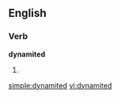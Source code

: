 ==English==

===Verb===
'''dynamited'''

# {{past of|[[dynamite]]}}

[[simple:dynamited]]
[[vi:dynamited]]